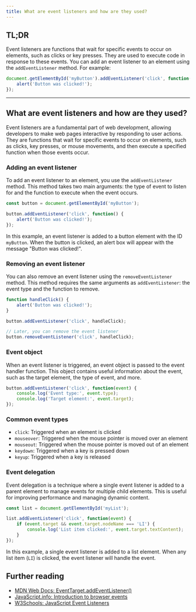```yaml
---
title: What are event listeners and how are they used?
---
```


## TL;DR

Event listeners are functions that wait for specific events to occur on elements, such as clicks or key presses. They are used to execute code in response to these events. You can add an event listener to an element using the `addEventListener` method. For example:

```javascript
document.getElementById('myButton').addEventListener('click', function() {
    alert('Button was clicked!');
});
```

---

## What are event listeners and how are they used?

Event listeners are a fundamental part of web development, allowing developers to make web pages interactive by responding to user actions. They are functions that wait for specific events to occur on elements, such as clicks, key presses, or mouse movements, and then execute a specified function when those events occur.

### Adding an event listener

To add an event listener to an element, you use the `addEventListener` method. This method takes two main arguments: the type of event to listen for and the function to execute when the event occurs.

```javascript
const button = document.getElementById('myButton');

button.addEventListener('click', function() {
    alert('Button was clicked!');
});
```

In this example, an event listener is added to a button element with the ID `myButton`. When the button is clicked, an alert box will appear with the message "Button was clicked!".

### Removing an event listener

You can also remove an event listener using the `removeEventListener` method. This method requires the same arguments as `addEventListener`: the event type and the function to remove.

```javascript
function handleClick() {
    alert('Button was clicked!');
}

button.addEventListener('click', handleClick);

// Later, you can remove the event listener
button.removeEventListener('click', handleClick);
```

### Event object

When an event listener is triggered, an event object is passed to the event handler function. This object contains useful information about the event, such as the target element, the type of event, and more.

```javascript
button.addEventListener('click', function(event) {
    console.log('Event type:', event.type);
    console.log('Target element:', event.target);
});
```

### Common event types

- `click`: Triggered when an element is clicked
- `mouseover`: Triggered when the mouse pointer is moved over an element
- `mouseout`: Triggered when the mouse pointer is moved out of an element
- `keydown`: Triggered when a key is pressed down
- `keyup`: Triggered when a key is released

### Event delegation

Event delegation is a technique where a single event listener is added to a parent element to manage events for multiple child elements. This is useful for improving performance and managing dynamic content.

```javascript
const list = document.getElementById('myList');

list.addEventListener('click', function(event) {
    if (event.target && event.target.nodeName === 'LI') {
        console.log('List item clicked:', event.target.textContent);
    }
});
```

In this example, a single event listener is added to a list element. When any list item (`LI`) is clicked, the event listener will handle the event.

## Further reading

- [MDN Web Docs: EventTarget.addEventListener()](https://developer.mozilla.org/en-US/docs/Web/API/EventTarget/addEventListener)
- [JavaScript.info: Introduction to browser events](https://javascript.info/introduction-browser-events)
- [W3Schools: JavaScript Event Listeners](https://www.w3schools.com/js/js_htmldom_eventlistener.asp)

